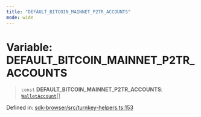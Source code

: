 ```yaml
---
title: "DEFAULT_BITCOIN_MAINNET_P2TR_ACCOUNTS"
mode: wide
---
```

  
# Variable: DEFAULT\_BITCOIN\_MAINNET\_P2TR\_ACCOUNTS

> `const` **DEFAULT\_BITCOIN\_MAINNET\_P2TR\_ACCOUNTS**: [`WalletAccount`](../WalletAccount/readme)[]

Defined in: [sdk-browser/src/turnkey-helpers.ts:153](https://github.com/tkhq/sdk/blob/d88b5e1f9a6cca8e54e61f8a127aa90fcebeaa2e/packages/sdk-browser/src/turnkey-helpers.ts#L153)
